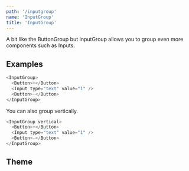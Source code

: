```yaml
---
path: '/inputgroup'
name: 'InputGroup'
title: 'InputGroup'
---
```


A bit like the ButtonGroup but InputGroup allows you to group even more components such as Inputs.

## Examples

```js
<InputGroup>
  <Button>+</Button>
  <Input type="text" value="1" />
  <Button>-</Button>
</InputGroup>
```

You can also group vertically.

```js
<InputGroup vertical>
  <Button>+</Button>
  <Input type="text" value="1" />
  <Button>-</Button>
</InputGroup>
```

## Theme

<Theme name="inputGroup" />
